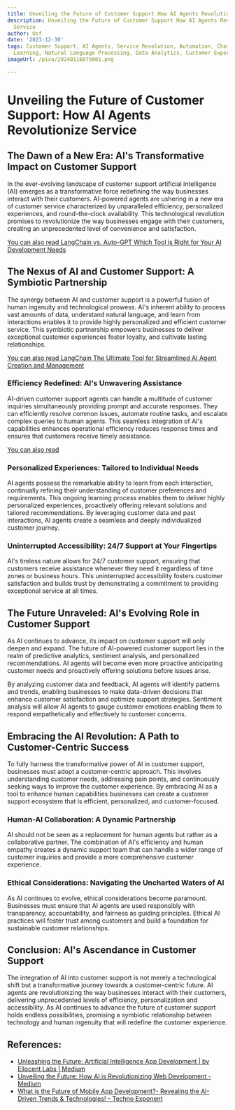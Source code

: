 ```yaml
---
title: Unveiling the Future of Customer Support How AI Agents Revolutionize Service
description: Unveiling the Future of Customer Support How AI Agents Revolutionize
  Service
author: Usf
date: '2023-12-30'
tags: Customer Support, AI Agents, Service Revolution, Automation, Chatbots, Machine
  Learning, Natural Language Processing, Data Analytics, Customer Experience, Innovation
imageUrl: /pixa/20240116075001.png

---
```

# Unveiling the Future of Customer Support: How AI Agents Revolutionize  Service

## The Dawn of a New Era:  AI's Transformative Impact on Customer Support

In  the ever-evolving landscape of customer support artificial intelligence (AI) emerges as a transformative force redefining the way businesses interact with  their customers. AI-powered agents are ushering in  a new era of  customer service characterized by  unparalleled efficiency, personalized experiences, and round-the-clock availability. This technological revolution promises  to revolutionize the way businesses engage with their customers, creating an unprecedented level of convenience and satisfaction.

[You can also  read LangChain vs. Auto-GPT Which Tool is  Right for Your AI Development Needs](LangChain%20vs.%20Auto-GPT%20Which%20Tool%20is%20Right%20for%20Your%20AI%20Development%20Needs)


## The Nexus of AI and Customer Support: A Symbiotic Partnership

The synergy between AI and customer  support is a powerful fusion of  human ingenuity and technological  prowess. AI's inherent ability to process vast amounts of data, understand natural language, and learn from interactions enables it to provide highly personalized and efficient customer service. This symbiotic partnership empowers businesses to deliver exceptional customer experiences foster loyalty, and cultivate lasting relationships.

[You can also  read LangChain  The Ultimate Tool  for Streamlined AI Agent Creation and Management](LangChain%20The%20Ultimate%20Tool%20for%20Streamlined%20AI%20Agent%20Creation%20and%20Management)


### Efficiency Redefined: AI's Unwavering Assistance

AI-driven customer support agents can handle  a  multitude  of customer inquiries simultaneously providing prompt and accurate responses. They can efficiently resolve common issues, automate routine tasks, and escalate complex queries to human agents. This seamless integration of AI's capabilities enhances operational efficiency reduces response times and ensures that customers receive timely assistance.

[You can also read ]()


### Personalized Experiences: Tailored to Individual Needs

AI agents possess the remarkable ability to learn from each interaction, continually refining their understanding of customer  preferences and requirements. This ongoing learning process enables them to  deliver highly personalized experiences, proactively  offering  relevant solutions  and  tailored recommendations.  By leveraging customer data  and past interactions, AI agents  create a seamless  and  deeply  individualized customer journey.

### Uninterrupted Accessibility: 24/7 Support at Your Fingertips

AI's tireless nature allows for 24/7 customer support, ensuring that  customers receive  assistance whenever they need it regardless of time zones or business hours. This uninterrupted accessibility fosters customer satisfaction and builds trust by demonstrating a commitment to providing exceptional service at all  times.

## The Future Unraveled: AI's Evolving Role in Customer  Support

As AI continues to advance, its impact on customer  support will only deepen  and expand. The future of AI-powered customer support lies in the realm of predictive  analytics, sentiment analysis, and personalized recommendations. AI agents will become even more proactive anticipating  customer needs and proactively offering  solutions before issues arise.

By analyzing customer data and feedback, AI agents will identify patterns and trends, enabling businesses to  make data-driven decisions that enhance customer satisfaction and optimize support strategies. Sentiment analysis will  allow AI agents to gauge  customer emotions enabling them to respond empathetically and effectively to customer concerns.

## Embracing the  AI Revolution: A Path to Customer-Centric Success

To fully harness the transformative power of AI in customer support, businesses must  adopt a customer-centric approach. This involves understanding customer needs, addressing  pain points, and continuously seeking ways to improve the customer  experience. By embracing AI as a tool to enhance human capabilities businesses can create a customer support ecosystem that is efficient, personalized, and customer-focused.

### Human-AI Collaboration: A Dynamic Partnership

AI should  not  be seen as a replacement for human  agents but rather as  a collaborative partner. The combination of AI's  efficiency and human empathy creates a dynamic support team that can handle  a wider range of customer inquiries  and provide a more comprehensive customer experience.

### Ethical Considerations:  Navigating the Uncharted Waters of  AI

As AI continues to  evolve, ethical  considerations become paramount. Businesses must ensure that AI agents are used responsibly with  transparency, accountability, and fairness as guiding principles. Ethical AI practices will foster trust  among customers and build a  foundation for sustainable customer relationships.

## Conclusion: AI's Ascendance in  Customer Support

The  integration of AI into  customer support is not merely a technological shift but a transformative journey towards a customer-centric future. AI  agents are revolutionizing the way businesses interact with their  customers, delivering unprecedented levels of efficiency, personalization and accessibility. As AI continues to advance the  future of customer  support holds endless possibilities, promising a symbiotic  relationship between technology and human ingenuity that will redefine the customer experience.

## References:
- [Unleashing the Future: Artificial Intelligence App Development | by Ellocent Labs | Medium](https://medium.com/@ellocentlabsin/unleashing-the-future-artificial-intelligence-app-development-e4e15f867044)
- [Unveiling the Future: How AI is Revolutionizing Web Development - Medium](https://medium.com/@zluck/unveiling-the-future-how-ai-is-revolutionizing-web-development-cde1296c5f8d)
- [What is the Future of Mobile App Development?- Revealing the AI-Driven Trends & Technologies! - Techno Exponent](https://www.technoexponent.com/blog/what-is-the-future-of-mobile-app-development/)
